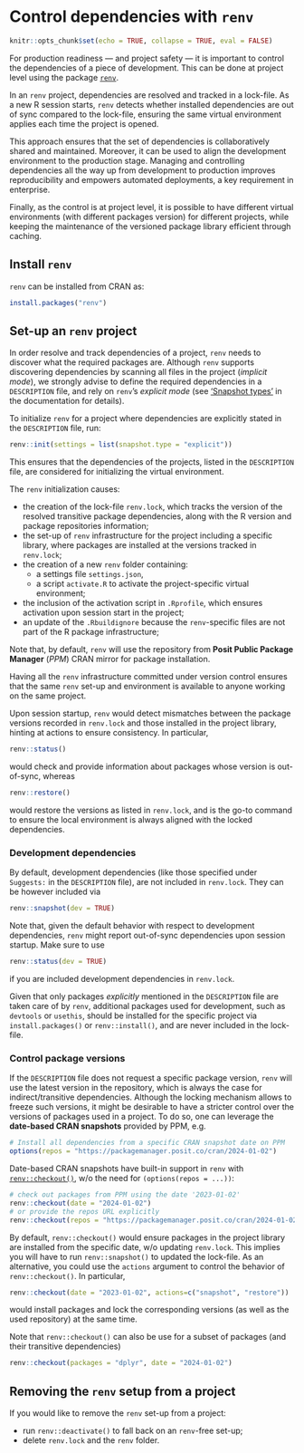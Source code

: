 # Control dependencies with `renv`

```r
knitr::opts_chunk$set(echo = TRUE, collapse = TRUE, eval = FALSE)
```

For production readiness --- and project safety --- it is important to control the dependencies of a piece of development. This can be done at project level using the package [`renv`](https://rstudio.github.io/renv/).

In an `renv` project, dependencies are resolved and tracked in a lock-file. As a new R session starts, `renv` detects whether installed dependencies are out of sync compared to the lock-file, ensuring the same virtual environment applies each time the project is opened.

This approach ensures that the set of dependencies is collaboratively shared and maintained. Moreover, it can be used to align the development environment to the production stage. Managing and controlling dependencies all the way up from development to production improves reproducibility and empowers automated deployments, a key requirement in enterprise.

Finally, as the control is at project level, it is possible to have different virtual environments (with different packages version) for different projects, while keeping the maintenance of the versioned package library efficient through caching.

## Install `renv`

`renv` can be installed from CRAN as:

```r
install.packages("renv")
```

## Set-up an `renv` project

In order resolve and track dependencies of a project, `renv` needs to discover what the required packages are. Although `renv` supports discovering dependencies by scanning all files in the project (_implicit mode_), we strongly advise to define the required dependencies in a `DESCRIPTION` file, and rely on `renv`'s _explicit mode_ (see ['Snapshot types'](https://rstudio.github.io/renv/reference/snapshot.html#snapshot-types) in the documentation for details).

To initialize `renv` for a project where dependencies are explicitly stated in the `DESCRIPTION` file, run:

```r
renv::init(settings = list(snapshot.type = "explicit"))
```

This ensures that the dependencies of the projects, listed in the `DESCRIPTION` file, are considered for initializing the virtual environment.

The `renv` initialization causes:

- the creation of the lock-file `renv.lock`, which tracks the version of the resolved transitive package dependencies, along with the R version and package repositories information;
- the set-up of `renv` infrastructure for the project including a specific library, where packages are installed at the versions tracked in `renv.lock`;
- the creation of a new `renv` folder containing:
    - a settings file `settings.json`,
    - a script `activate.R` to activate the project-specific virtual environment;
- the inclusion of the activation script in `.Rprofile`, which ensures activation upon session start in the project;
- an update of the `.Rbuildignore` because the `renv`-specific files are not part of the R package infrastructure;

Note that, by default, `renv` will use the repository from **Posit Public Package Manager** (_PPM_) CRAN mirror for package installation. 

Having all the `renv` infrastructure committed under version control ensures that the same `renv` set-up and environment is available to anyone working on the same project.

Upon session startup, `renv` would detect mismatches between the package versions recorded in `renv.lock` and those installed in the project library, hinting at actions to ensure consistency. In particular,

```r
renv::status()
```

would check and provide information about packages whose version is out-of-sync, whereas


```r
renv::restore()
```

would restore the versions as listed in `renv.lock`, and is the go-to command to ensure the local environment is always aligned with the locked dependencies.

### Development dependencies

By default, development dependencies (like those specified under `Suggests:` in the `DESCRIPTION` file), are not included in `renv.lock`. They can be however included via

```r
renv::snapshot(dev = TRUE)
```

Note that, given the default behavior with respect to development dependencies, `renv` might report out-of-sync dependencies upon session startup. Make sure to use

```r
renv::status(dev = TRUE)
```

if you are included development dependencies in `renv.lock`.

Given that only packages _explicitly_ mentioned in the `DESCRIPTION` file are taken care of by `renv`, additional packages used for development, such as `devtools` or `usethis`, should be installed for the specific project via `install.packages()` or `renv::install()`, and are never included in the lock-file.

### Control package versions

If the `DESCRIPTION` file does not request a specific package version, `renv` will use the latest version in the repository, which is always the case for indirect/transitive dependencies. Although the locking mechanism allows to freeze such versions, it might be desirable to have a stricter control over the versions of packages used in a project. To do so, one can leverage the **date-based CRAN snapshots** provided by PPM, e.g.

```r
# Install all dependencies from a specific CRAN snapshot date on PPM
options(repos = "https://packagemanager.posit.co/cran/2024-01-02")
```

Date-based CRAN snapshots have built-in support in `renv` with [`renv::checkout()`](https://rstudio.github.io/renv/reference/checkout.html), w/o the need for `(options(repos = ...))`:

```r
# check out packages from PPM using the date '2023-01-02'
renv::checkout(date = "2024-01-02")
# or provide the repos URL explicitly
renv::checkout(repos = "https://packagemanager.posit.co/cran/2024-01-02")
```

By default, `renv::checkout()` would ensure packages in the project library are installed from the specific date, w/o updating `renv.lock`. This implies you will have to run `renv::snapshot()` to updated the lock-file. As an alternative, you could use the `actions` argument to control the behavior of `renv::checkout()`. In particular,

```r
renv::checkout(date = "2023-01-02", actions=c("snapshot", "restore"))
```

would install packages and lock the corresponding versions (as well as the used repository) at the same time.

Note that `renv::checkout()` can also be use for a subset of packages (and their transitive  dependencies)

```r
renv::checkout(packages = "dplyr", date = "2024-01-02")
```

## Removing the `renv` setup from a project

If you would like to remove the `renv` set-up from a project:

- run `renv::deactivate()` to fall back on an `renv`-free set-up;
- delete `renv.lock` and the `renv` folder.
